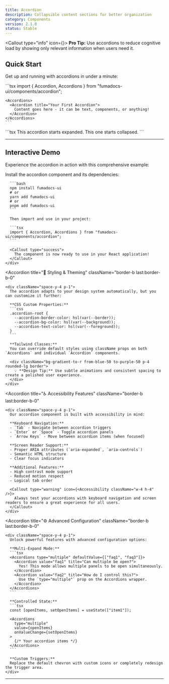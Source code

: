 ```yaml
---
title: Accordion
description: Collapsible content sections for better organization
category: Components
version: 2.1.0
status: Stable
---
```



<Callout type="info" icon={<Zap className="w-4 h-4" />}>
  **Pro Tip:** Use accordions to reduce cognitive load by showing only relevant
  information when users need it.
</Callout>

## Quick Start

Get up and running with accordions in under a minute:

<Tabs defaultValue="basic">
  <Tab value="basic" label="Basic Usage">
    ```tsx
    import { Accordion, Accordions } from "fumadocs-ui/components/accordion";

    <Accordions>
      <Accordion title="Your First Accordion">
        Content goes here - it can be text, components, or anything!
      </Accordion>
    </Accordions>
    ```

  </Tab>

  <Tab value="multiple" label="Multiple Items">
    ```tsx
    <Accordions type="multiple" defaultValue={["item1"]}>
      <Accordion value="item1" title="Always Open by Default">
        This accordion starts expanded.
      </Accordion>
      <Accordion value="item2" title="Click to Expand">
        This one starts collapsed.
      </Accordion>
    </Accordions>
    ```
  </Tab>
</Tabs>

---

## Interactive Demo

Experience the accordion in action with this comprehensive example:

<Accordions type="single" collapsible className="border rounded-lg overflow-hidden">
  <Accordion
    title="🚀 Installation & Setup"
    className="border-b last:border-b-0"
  >
    <div className="space-y-4 p-1">
      Install the accordion component and its dependencies:

      ```bash
      npm install fumadocs-ui
      # or
      yarn add fumadocs-ui
      # or
      pnpm add fumadocs-ui
      ```

      Then import and use in your project:

      ```tsx
      import { Accordion, Accordions } from "fumadocs-ui/components/accordion";
      ```

      <Callout type="success">
        The component is now ready to use in your React application!
      </Callout>
    </div>

  </Accordion>

  <Accordion
    title="🎨 Styling & Theming"
    className="border-b last:border-b-0"
  >
    <div className="space-y-4 p-1">
      The accordion adapts to your design system automatically, but you can customize it further:

      **CSS Custom Properties:**
      ```css
      .accordion-root {
        --accordion-border-color: hsl(var(--border));
        --accordion-bg-color: hsl(var(--background));
        --accordion-text-color: hsl(var(--foreground));
      }
      ```

      **Tailwind Classes:**
      You can override default styles using className props on both `Accordions` and individual `Accordion` components.

      <div className="bg-gradient-to-r from-blue-50 to-purple-50 p-4 rounded-lg border">
        💡 **Design Tip:** Use subtle animations and consistent spacing to create a polished user experience.
      </div>
    </div>

  </Accordion>

  <Accordion
    title="♿ Accessibility Features"
    className="border-b last:border-b-0"
  >
    <div className="space-y-4 p-1">
      Our accordion component is built with accessibility in mind:

      **Keyboard Navigation:**
      - `Tab` - Navigate between accordion triggers
      - `Enter` or `Space` - Toggle accordion panels
      - `Arrow Keys` - Move between accordion items (when focused)

      **Screen Reader Support:**
      - Proper ARIA attributes (`aria-expanded`, `aria-controls`)
      - Semantic HTML structure
      - Clear focus indicators

      **Additional Features:**
      - High contrast mode support
      - Reduced motion respect
      - Logical tab order

      <Callout type="warning" icon={<Accessibility className="w-4 h-4" />}>
        Always test your accordions with keyboard navigation and screen readers to ensure a great experience for all users.
      </Callout>
    </div>

  </Accordion>

  <Accordion
    title="⚙️ Advanced Configuration"
    className="border-b last:border-b-0"
  >
    <div className="space-y-4 p-1">
      Unlock powerful features with advanced configuration options:

      **Multi-Expand Mode:**
      ```tsx
      <Accordions type="multiple" defaultValue={["faq1", "faq3"]}>
        <Accordion value="faq1" title="Can multiple be open?">
          Yes! This mode allows multiple panels to be open simultaneously.
        </Accordion>
        <Accordion value="faq2" title="How do I control this?">
          Use the `type="multiple"` prop on the Accordions wrapper.
        </Accordion>
      </Accordions>
      ```

      **Controlled State:**
      ```tsx
      const [openItems, setOpenItems] = useState(["item1"]);

      <Accordions
        type="multiple"
        value={openItems}
        onValueChange={setOpenItems}
      >
        {/* Your accordion items */}
      </Accordions>
      ```

      **Custom Triggers:**
      Replace the default chevron with custom icons or completely redesign the trigger area.
    </div>

  </Accordion>
</Accordions>

---
